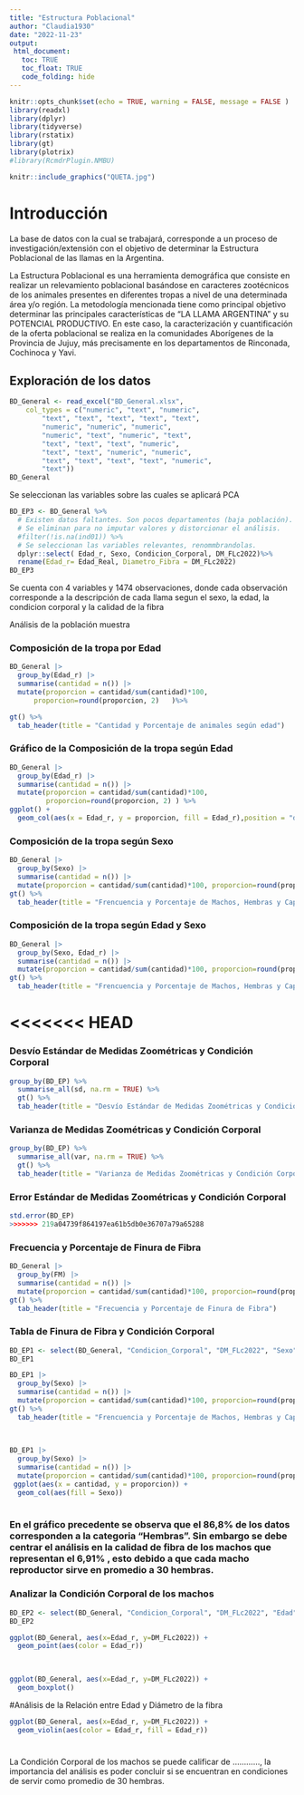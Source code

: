 ```yaml
---
title: "Estructura Poblacional"
author: "Claudia1930"
date: "2022-11-23"
output: 
 html_document:
   toc: TRUE
   toc_float: TRUE
   code_folding: hide
---
```


```r
knitr::opts_chunk$set(echo = TRUE, warning = FALSE, message = FALSE )
library(readxl)
library(dplyr)
library(tidyverse)
library(rstatix)
library(gt)
library(plotrix)
#library(RcmdrPlugin.NMBU)

```

```r
knitr::include_graphics("QUETA.jpg")
```

# Introducción

La base de datos con la cual se trabajará, corresponde a un proceso de investigación/extensión con el objetivo de determinar la Estructura Poblacional de las llamas en la Argentina.

La Estructura Poblacional es una herramienta demográfica que consiste en realizar un relevamiento poblacional basándose en caracteres zootécnicos de los animales presentes en diferentes tropas a nivel de una determinada área y/o región.  La metodología mencionada tiene como principal objetivo determinar las principales características de “LA LLAMA ARGENTINA” y su POTENCIAL PRODUCTIVO.
En este caso, la caracterización y cuantificación de la oferta poblacional se realiza en la comunidades Aborígenes de la Provincia de Jujuy, más precisamente en los departamentos de Rinconada, Cochinoca y Yavi.



## Exploración de los datos

```r
BD_General <- read_excel("BD_General.xlsx", 
    col_types = c("numeric", "text", "numeric", 
        "text", "text", "text", "text", "text", 
        "numeric", "numeric", "numeric", 
        "numeric", "text", "numeric", "text", 
        "text", "text", "text", "numeric", 
        "text", "text", "numeric", "numeric", 
        "text", "text", "text", "text", "numeric", 
        "text"))
BD_General
```
Se seleccionan las variables sobre las cuales se aplicará PCA
```r
BD_EP3 <- BD_General %>% 
  # Existen datos faltantes. Son pocos departamentos (baja población). 
  # Se eliminan para no imputar valores y distorcionar el análisis. 
  #filter(!is.na(ind01)) %>% 
  # Se seleccionan las variables relevantes, renommbrandolas. 
  dplyr::select( Edad_r, Sexo, Condicion_Corporal, DM_FLc2022)%>% 
  rename(Edad_r= Edad_Real, Diametro_Fibra = DM_FLc2022)  
BD_EP3
```
Se cuenta con 4 variables y 1474 observaciones, donde cada observación corresponde a la descripción de cada llama segun el sexo, la edad, la condicion corporal y la calidad de la fibra


Análisis de la población muestra


### Composición de la tropa por Edad
```r
BD_General |> 
  group_by(Edad_r) |> 
  summarise(cantidad = n()) |> 
  mutate(proporcion = cantidad/sum(cantidad)*100,
      proporcion=round(proporcion, 2)   )%>%

gt() %>%
  tab_header(title = "Cantidad y Porcentaje de animales según edad")
```

### Gráfico de la Composición de la tropa según Edad
```r
BD_General |> 
  group_by(Edad_r) |> 
  summarise(cantidad = n()) |> 
  mutate(proporcion = cantidad/sum(cantidad)*100, 
         proporcion=round(proporcion, 2) ) %>%
ggplot() +
  geom_col(aes(x = Edad_r, y = proporcion, fill = Edad_r),position = "dodge", alpha = 0.8)
```

### Composición de la tropa según Sexo
```r
BD_General |> 
  group_by(Sexo) |> 
  summarise(cantidad = n()) |> 
  mutate(proporcion = cantidad/sum(cantidad)*100, proporcion=round(proporcion, 2) ) %>%
gt() %>%
  tab_header(title = "Frencuencia y Porcentaje de Machos, Hembras y Capones")
```

### Composición de la tropa según Edad y Sexo
```r
BD_General |> 
  group_by(Sexo, Edad_r) |> 
  summarise(cantidad = n()) |> 
  mutate(proporcion = cantidad/sum(cantidad)*100, proporcion=round(proporcion, 2) ) %>%
gt() %>%
  tab_header(title = "Frencuencia y Porcentaje de Machos, Hembras y Capones")
```






<<<<<<< HEAD
=======
### Desvío Estándar de Medidas Zoométricas y Condición Corporal
```r
group_by(BD_EP) %>%
  summarise_all(sd, na.rm = TRUE) %>%
  gt() %>%
  tab_header(title = "Desvío Estándar de Medidas Zoométricas y Condición Corporal")
```

### Varianza de Medidas Zoométricas y Condición Corporal
```r
group_by(BD_EP) %>%
  summarise_all(var, na.rm = TRUE) %>%
  gt() %>%
  tab_header(title = "Varianza de Medidas Zoométricas y Condición Corporal")
```

### Error Estándar de Medidas Zoométricas y Condición Corporal
```r
std.error(BD_EP)
>>>>>>> 219a04739f864197ea61b5db0e36707a79a65288
```

### Frecuencia y Porcentaje de Finura de Fibra
```r
BD_General |>
  group_by(FM) |> 
  summarise(cantidad = n()) |> 
  mutate(proporcion = cantidad/sum(cantidad)*100, proporcion=round(proporcion, 2) ) %>%
gt() %>%
  tab_header(title = "Frecuencia y Porcentaje de Finura de Fibra")
```



### Tabla de Finura de Fibra y Condición Corporal
```r
BD_EP1 <- select(BD_General, "Condicion_Corporal", "DM_FLc2022", "Sexo")
BD_EP1
```

```r
BD_EP1 |> 
  group_by(Sexo) |> 
  summarise(cantidad = n()) |> 
  mutate(proporcion = cantidad/sum(cantidad)*100, proporcion=round(proporcion, 2) ) %>%
gt() %>%
  tab_header(title = "Frencuencia y Porcentaje de Machos, Hembras y Capones")
 
  
```

```r
BD_EP1 |> 
  group_by(Sexo) |> 
  summarise(cantidad = n()) |> 
  mutate(proporcion = cantidad/sum(cantidad)*100, proporcion=round(proporcion, 2) ) %>%
 ggplot(aes(x = cantidad, y = proporcion)) +
  geom_col(aes(fill = Sexo))
  
```
### En el gráfico precedente se observa que el 86,8% de los datos corresponden a la categoria "Hembras". Sin embargo se debe centrar el análisis en la calidad de fibra de los machos que representan el 6,91% , esto debido a que cada macho reproductor sirve en promedio a 30 hembras.

### Analizar la Condición Corporal de los machos
```r
BD_EP2 <- select(BD_General, "Condicion_Corporal", "DM_FLc2022", "Edad")
BD_EP2
```
```r
ggplot(BD_General, aes(x=Edad_r, y=DM_FLc2022)) +
  geom_point(aes(color = Edad_r))
 
  
```

```r
ggplot(BD_General, aes(x=Edad_r, y=DM_FLc2022)) +
  geom_boxplot()
```

#Análisis de la Relación entre Edad y Diámetro de la fibra
```r
ggplot(BD_General, aes(x=Edad_r, y=DM_FLc2022)) +
  geom_violin(aes(color = Edad_r, fill = Edad_r))
```
#


La Condición Corporal de los machos se puede calificar de ............, la importancia del análisis es poder concluir si se encuentran en condiciones de servir como promedio de 30 hembras.

